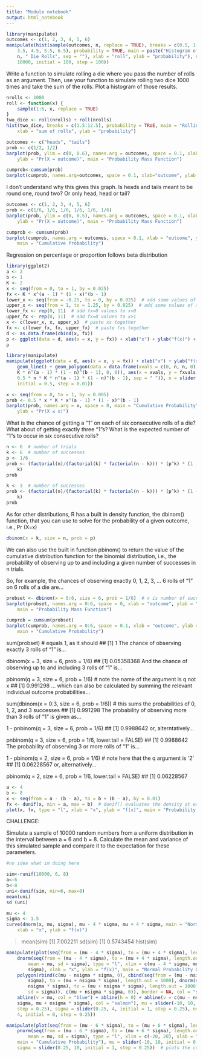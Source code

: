 ```yaml
---
title: "Module notebook"
output: html_notebook
---
```

```r
library(manipulate)
outcomes <- c(1, 2, 3, 4, 5, 6)
manipulate(hist(sample(outcomes, n, replace = TRUE), breaks = c(0.5, 1.5, 2.5, 
    3.5, 4.5, 5.5, 6.5), probability = TRUE, main = paste("Histogram of Outcomes of ", 
    n, " Die Rolls", sep = ""), xlab = "roll", ylab = "probability"), n = slider(0, 
    10000, initial = 100, step = 100))
```
Write a function to simulate rolling a die where you pass the number of rolls as an argument. Then, use your function to simulate rolling two dice 1000 times and take the sum of the rolls. Plot a histogram of those results.
```r
nrolls <- 1000
roll <- function(x) {
    sample(1:6, x, replace = TRUE)
}
two_dice <- roll(nrolls) + roll(nrolls)
hist(two_dice, breaks = c(1.5:12.5), probability = TRUE, main = "Rolling Two Dice", 
    xlab = "sum of rolls", ylab = "probability")
```

```r
outcomes <- c("heads", "tails")
prob <- c(1/2, 1/2)
barplot(prob, ylim = c(0, 0.6), names.arg = outcomes, space = 0.1, xlab = "outcome", 
    ylab = "Pr(X = outcome)", main = "Probability Mass Function")
```

```r
cumprob<-cumsum(prob)
barplot(cumprob, names.arg=outcomes, space = 0.1, xlab="outcome", ylab = "Cumulative Pr(X)", main="Cumulative Probability")
```
I don't understand why this gives this graph. Is heads and tails meant to be round one, round two? Or only head, head or tail?


```r
outcomes <- c(1, 2, 3, 4, 5, 6)
prob <- c(1/6, 1/6, 1/6, 1/6, 1/6, 1/6)
barplot(prob, ylim = c(0, 0.5), names.arg = outcomes, space = 0.1, xlab = "outcome", 
    ylab = "Pr(X = outcome)", main = "Probability Mass Function")
```

```r
cumprob <- cumsum(prob)
barplot(cumprob, names.arg = outcomes, space = 0.1, xlab = "outcome", ylab = "Cumulative Pr(X)", 
    main = "Cumulative Probability")
```

Regression on percentage or proportion follows beta distribution 
```r
library(ggplot2)
a <- 2
b <- 1
K <- 2
x <- seq(from = 0, to = 1, by = 0.025)
fx <- K * x^(a - 1) * (1 - x)^(b - 1)
lower_x <- seq(from = -0.25, to = 0, by = 0.025)  # add some values of x less than zero
upper_x <- seq(from = 1, to = 1.25, by = 0.025)  # add some values of x greater than one
lower_fx <- rep(0, 11)  # add fx=0 values to x<0
upper_fx <- rep(0, 11)  # add fx=0 values to x>1
x <- c(lower_x, x, upper_x)  # paste xs together
fx <- c(lower_fx, fx, upper_fx)  # paste fxs together
d <- as.data.frame(cbind(x, fx))
p <- ggplot(data = d, aes(x = x, y = fx)) + xlab("x") + ylab("f(x)") + geom_line()
p
```
```r
library(manipulate)
manipulate(ggplot(data = d, aes(x = x, y = fx)) + xlab("x") + ylab("f(x)") + 
    geom_line() + geom_polygon(data = data.frame(xvals = c(0, n, n, 0), fxvals = c(0, 
    K * n^(a - 1) * (1 - n)^(b - 1), 0, 0)), aes(x = xvals, y = fxvals)) + ggtitle(paste("Area Under Function = ", 
    0.5 * n * K * n^(a - 1) * (1 - n)^(b - 1), sep = " ")), n = slider(0, 1, 
    initial = 0.5, step = 0.01))
```
```r
x <- seq(from = 0, to = 1, by = 0.005)
prob <- 0.5 * x * K * x^(a - 1) * (1 - x)^(b - 1)
barplot(prob, names.arg = x, space = 0, main = "Cumulative Probability", xlab = "x", 
    ylab = "Pr(X ≤ x)")
```

What is the chance of getting a “1” on each of six consecutive rolls of a die? What about of getting exactly three “1”s? What is the expected number of “1”s to occur in six consecutive rolls?


```r
n <- 6  # number of trials
k <- 6  # number of successes
p <- 1/6
prob <- (factorial(n)/(factorial(k) * factorial(n - k))) * (p^k) * (1 - p)^(n - 
    k)
prob
```
```r
k <- 3  # number of successes
prob <- (factorial(n)/(factorial(k) * factorial(n - k))) * (p^k) * (1 - p)^(n - 
    k)
prob
```

As for other distributions, R has a built in density function, the dbinom() function, that you can use to solve for the probability of a given outcome, i.e., Pr (X=x)
```r
dbinom(x = k, size = n, prob = p)
```

We can also use the built in function pbinom() to return the value of the cumulative distribution function for the binomial distribution, i.e., the probability of observing up to and including a given number of successes in n
trials.

So, for example, the chances of observing exactly 0, 1, 2, 3, … 6 rolls of “1” on 6 rolls of a die are…
```r
probset <- dbinom(x = 0:6, size = 6, prob = 1/6)  # x is number of successes, size is number of trials
barplot(probset, names.arg = 0:6, space = 0, xlab = "outcome", ylab = "Pr(X = outcome)", 
    main = "Probability Mass Function")

```

```r
cumprob = cumsum(probset)
barplot(cumprob, names.arg = 0:6, space = 0.1, xlab = "outcome", ylab = "Cumulative Pr(X)", 
    main = "Cumulative Probability")
```

sum(probset)  # equals 1, as it should
## [1] 1
The chance of observing exactly 3 rolls of “1” is…

dbinom(x = 3, size = 6, prob = 1/6)
## [1] 0.05358368
And the chance of observing up to and including 3 rolls of “1” is…

pbinom(q = 3, size = 6, prob = 1/6)  # note the name of the argument is q not x
## [1] 0.991298
… which can also be calculated by summing the relevant individual outcome probabilities…

sum(dbinom(x = 0:3, size = 6, prob = 1/6))  # this sums the probabilities of 0, 1, 2, and 3 successes
## [1] 0.991298
The probability of observing more than 3 rolls of “1” is given as…

1 - pnbinom(q = 3, size = 6, prob = 1/6)
## [1] 0.9988642
or, alterntatively…

pnbinom(q = 3, size = 6, prob = 1/6, lower.tail = FALSE)
## [1] 0.9988642
The probability of observing 3 or more rolls of “1” is…

1 - pbinom(q = 2, size = 6, prob = 1/6)  # note here that the q argument is '2'
## [1] 0.06228567
or, alternatively…

pbinom(q = 2, size = 6, prob = 1/6, lower.tail = FALSE)
## [1] 0.06228567

```r
a <- 4
b <- 8
x <- seq(from = a - (b - a), to = b + (b - a), by = 0.01)
fx <- dunif(x, min = a, max = b)  # dunif() evaluates the density at each x
plot(x, fx, type = "l", xlab = "x", ylab = "f(x)", main = "Probability Density Function")
```

CHALLENGE:

Simulate a sample of 10000 random numbers from a uniform distribution in the interval between a = 6 and b = 8. Calculate the mean and variance of this simulated sample and compare it to the expectation for these parameters.
```r
#no idea what im doing here

sim<-runif(10000, 6, 8)
a<-6
b<-8
uni<-dunif(sim, min=6, max=8)
mean(uni)
sd (uni)
```
```r
mu <- 4
sigma <- 1.5
curve(dnorm(x, mu, sigma), mu - 4 * sigma, mu + 4 * sigma, main = "Normal Curve", 
    xlab = "x", ylab = "f(x)")
```
> mean(sim)
[1] 7.002211
> sd(sim)
[1] 0.5743454
> hist(sim)




```r
manipulate(plot(seq(from = (mu - 4 * sigma), to = (mu + 4 * sigma), length.out = 1000), 
    dnorm(seq(from = (mu - 4 * sigma), to = (mu + 4 * sigma), length.out = 1000), 
        mean = mu, sd = sigma), type = "l", xlim = c(mu - 4 * sigma, mu + 4 * 
        sigma), xlab = "x", ylab = "f(x)", main = "Normal Probability Density Function") + 
    polygon(rbind(c(mu - nsigma * sigma, 0), cbind(seq(from = (mu - nsigma * 
        sigma), to = (mu + nsigma * sigma), length.out = 1000), dnorm(seq(from = (mu - 
        nsigma * sigma), to = (mu + nsigma * sigma), length.out = 1000), mean = mu, 
        sd = sigma)), c(mu + nsigma * sigma, 0)), border = NA, col = "salmon") + 
    abline(v = mu, col = "blue") + abline(h = 0) + abline(v = c(mu - nsigma * 
    sigma, mu + nsigma * sigma), col = "salmon"), mu = slider(-10, 10, initial = 0, 
    step = 0.25), sigma = slider(0.25, 4, initial = 1, step = 0.25), nsigma = slider(0, 
    4, initial = 0, step = 0.25))
```
```r
manipulate(plot(seq(from = (mu - 6 * sigma), to = (mu + 6 * sigma), length.out = 1000), 
    pnorm(seq(from = (mu - 6 * sigma), to = (mu + 6 * sigma), length.out = 1000), 
        mean = mu, sd = sigma), type = "l", xlim = c(-20, 20), xlab = "x", ylab = "f(x)", 
    main = "Cumulative Probability"), mu = slider(-10, 10, initial = 0, step = 0.25), 
    sigma = slider(0.25, 10, initial = 1, step = 0.25))  # plots the cumulative distribution function
```

